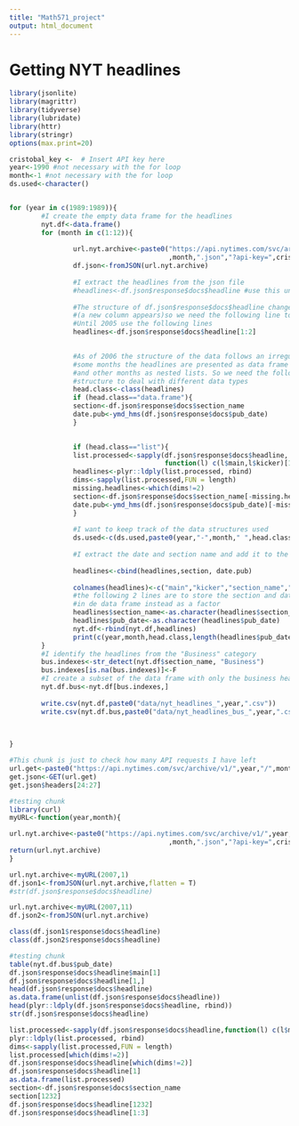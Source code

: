```yaml
---
title: "Math571_project"
output: html_document
---
```


# Getting NYT headlines
```r
library(jsonlite)
library(magrittr)
library(tidyverse)
library(lubridate)
library(httr)
library(stringr)
options(max.print=20)

cristobal_key <-  # Insert API key here
year<-1990 #not necessary with the for loop
month<-1 #not necessary with the for loop
ds.used<-character()


for (year in c(1989:1989)){
        #I create the empty data frame for the headlines
        nyt.df<-data.frame()
        for (month in c(1:12)){
        
                url.nyt.archive<-paste0("https://api.nytimes.com/svc/archive/v1/",year,"/"  
                                        ,month,".json","?api-key=",cristobal_key)
                df.json<-fromJSON(url.nyt.archive)
                
                #I extract the headlines from the json file
                #headlines<-df.json$response$docs$headline #use this until 2005
                
                #The structure of df.json$response$docs$headline changes in 1995-03 
                #(a new column appears)so we need the following line to make it consistent
                #Until 2005 use the following lines
                headlines<-df.json$response$docs$headline[1:2]

                
                #As of 2006 the structure of the data follows an irregular pattern
                #some months the headlines are presented as data frame
                #and other months as nested lists. So we need the following conditional
                #structure to deal with different data types
                head.class<-class(headlines)
                if (head.class=="data.frame"){
                section<-df.json$response$docs$section_name
                date.pub<-ymd_hms(df.json$response$docs$pub_date)
                }
                

                if (head.class=="list"){
                list.processed<-sapply(df.json$response$docs$headline,
                                       function(l) c(l$main,l$kicker)[1:2])
                headlines<-plyr::ldply(list.processed, rbind)
                dims<-sapply(list.processed,FUN = length)
                missing.headlines<-which(dims!=2)
                section<-df.json$response$docs$section_name[-missing.headlines]
                date.pub<-ymd_hms(df.json$response$docs$pub_date)[-missing.headlines]
                }
                
                #I want to keep track of the data structures used
                ds.used<-c(ds.used,paste0(year,"-",month," ",head.class))
                
                #I extract the date and section name and add it to the data frame
                
                headlines<-cbind(headlines,section, date.pub)
                
                colnames(headlines)<-c("main","kicker","section_name","pub_date")
                #the following 2 lines are to store the section and date as character
                #in de data frame instead as a factor
                headlines$section_name<-as.character(headlines$section_name)
                headlines$pub_date<-as.character(headlines$pub_date)
                nyt.df<-rbind(nyt.df,headlines)
                print(c(year,month,head.class,length(headlines$pub_date)))
        }
        #I identify the headlines from the "Business" category
        bus.indexes<-str_detect(nyt.df$section_name, "Business")
        bus.indexes[is.na(bus.indexes)]<-F
        #I create a subset of the data frame with only the business headlines
        nyt.df.bus<-nyt.df[bus.indexes,]
        
        write.csv(nyt.df,paste0("data/nyt_headlines_",year,".csv"))
        write.csv(nyt.df.bus,paste0("data/nyt_headlines_bus_",year,".csv"))
        

        
}

```

```r
#This chunk is just to check how many API requests I have left
url.get<-paste0("https://api.nytimes.com/svc/archive/v1/",year,"/",month,".json","?api-key=",cristobal_key)
get.json<-GET(url.get)
get.json$headers[24:27]

```
```r
#testing chunk
library(curl)
myURL<-function(year,month){

url.nyt.archive<-paste0("https://api.nytimes.com/svc/archive/v1/",year,"/"  
                                        ,month,".json","?api-key=",cristobal_key)
return(url.nyt.archive)
}

url.nyt.archive<-myURL(2007,1)
df.json1<-fromJSON(url.nyt.archive,flatten = T)
#str(df.json$response$docs$headline)

url.nyt.archive<-myURL(2007,11)
df.json2<-fromJSON(url.nyt.archive)

class(df.json1$response$docs$headline)
class(df.json2$response$docs$headline)
```


```r
#testing chunk
table(nyt.df.bus$pub_date)
df.json$response$docs$headline$main[1]
df.json$response$docs$headline[1,]
head(df.json$response$docs$headline)
as.data.frame(unlist(df.json$response$docs$headline))
head(plyr::ldply(df.json$response$docs$headline, rbind))
str(df.json$response$docs$headline)

list.processed<-sapply(df.json$response$docs$headline,function(l) c(l$main,l$kicker)[1:2])
plyr::ldply(list.processed, rbind)
dims<-sapply(list.processed,FUN = length)
list.processed[which(dims!=2)]
df.json$response$docs$headline[which(dims!=2)]
df.json$response$docs$headline[1]
as.data.frame(list.processed)
section<-df.json$response$docs$section_name
section[1232]
df.json$response$docs$headline[1232]
df.json$response$docs$headline[1:3]
```
